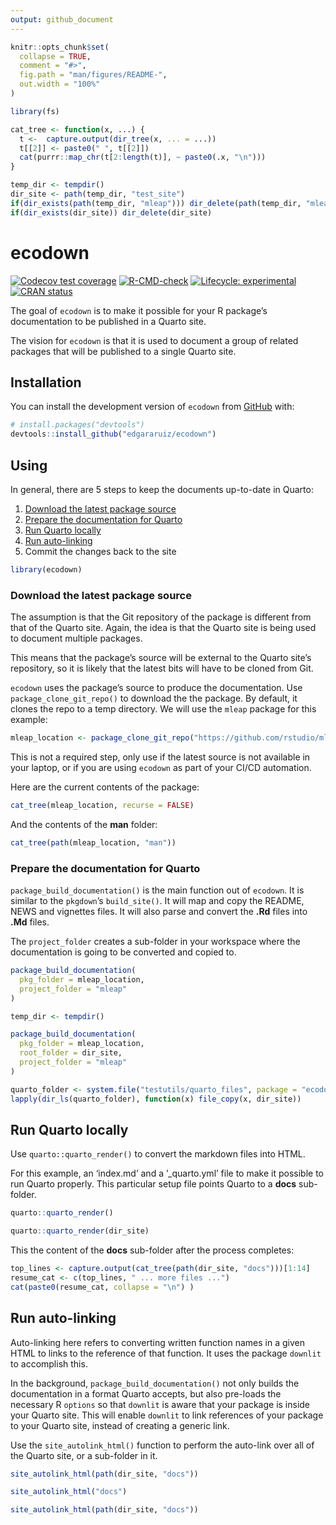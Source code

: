 ```yaml
---
output: github_document
---
```


<!-- README.md is generated from README.Rmd. Please edit that file -->

```r
knitr::opts_chunk$set(
  collapse = TRUE,
  comment = "#>",
  fig.path = "man/figures/README-",
  out.width = "100%"
)

library(fs)

cat_tree <- function(x, ...) {
  t <-  capture.output(dir_tree(x, ... = ...))
  t[[2]] <- paste0(" ", t[[2]])
  cat(purrr::map_chr(t[2:length(t)], ~ paste0(.x, "\n")))  
}

temp_dir <- tempdir()
dir_site <- path(temp_dir, "test_site")
if(dir_exists(path(temp_dir, "mleap"))) dir_delete(path(temp_dir, "mleap"))
if(dir_exists(dir_site)) dir_delete(dir_site)
```

# ecodown

<!-- badges: start -->
[![Codecov test coverage](https://codecov.io/gh/edgararuiz/ecodown/branch/main/graph/badge.svg)](https://app.codecov.io/gh/edgararuiz/ecodown?branch=main)
[![R-CMD-check](https://github.com/edgararuiz/ecodown/workflows/R-CMD-check/badge.svg)](https://github.com/edgararuiz/ecodown/actions)
[![Lifecycle: experimental](https://img.shields.io/badge/lifecycle-experimental-orange.svg)](https://lifecycle.r-lib.org/articles/stages.html#experimental)
[![CRAN status](https://www.r-pkg.org/badges/version/ecodown)](https://CRAN.R-project.org/package=ecodown)
<!-- badges: end -->

The goal of `ecodown` is to make it possible for your R package's documentation to
be published in a Quarto site.  

The vision for `ecodown` is that it is used to document a group of related packages
that will be published to a single Quarto site.  

## Installation

You can install the development version of `ecodown` from [GitHub](https://github.com/) with:

``` r
# install.packages("devtools")
devtools::install_github("edgararuiz/ecodown")
```

## Using 

In general, there are 5 steps to keep the documents up-to-date in Quarto:

1. [Download the latest package source](#download-the-latest-package-source)
1. [Prepare the documentation for Quarto](#prepare-the-documentation-for-quarto)
1. [Run Quarto locally](#run-quarto-locally)
1. [Run auto-linking](#run-auto-linking)
1. Commit the changes back to the site


```r
library(ecodown)
```
 
### Download the latest package source

The assumption is that the Git repository of the package is different from that
of the Quarto site.  Again, the idea is that the Quarto site is being used to
document multiple packages.

This means that the package's source will be external to the Quarto site's 
repository, so it is likely that the latest bits will have to be cloned from Git.  

`ecodown` uses the package's source to produce the documentation. Use 
`package_clone_git_repo()` to download the the package.  By default, it clones 
the repo to a temp directory. We will use the `mleap` package for this example:
 
```r
mleap_location <- package_clone_git_repo("https://github.com/rstudio/mleap")
```

This is not a required step, only use if the latest source is not available in 
your laptop, or if you are using `ecodown` as part of your CI/CD automation.

Here are the current contents of the package:

```r
cat_tree(mleap_location, recurse = FALSE)
```

And the contents of the **man** folder: 

```r
cat_tree(path(mleap_location, "man"))
```

### Prepare the documentation for Quarto

`package_build_documentation()` is the main function out of `ecodown`. It is 
similar to the `pkgdown`'s `build_site()`.  It will map and copy the README, 
NEWS and vignettes files. It will also parse and convert the **.Rd** files into 
**.Md** files.  

The `project_folder` creates a sub-folder in your workspace where the 
documentation is going to be converted and copied to.

```r
package_build_documentation(
  pkg_folder = mleap_location,
  project_folder = "mleap"
)
```

```r
temp_dir <- tempdir()

package_build_documentation(
  pkg_folder = mleap_location,
  root_folder = dir_site,
  project_folder = "mleap"
)
```

```r
quarto_folder <- system.file("testutils/quarto_files", package = "ecodown")
lapply(dir_ls(quarto_folder), function(x) file_copy(x, dir_site))
```

## Run Quarto locally

Use `quarto::quarto_render()` to convert the markdown files into HTML. 

For this example, an 'index.md' and a '_quarto.yml' file to make it possible to 
run Quarto properly.  This particular setup file points Quarto to a **docs** 
sub-folder.

```r
quarto::quarto_render()
```

```r
quarto::quarto_render(dir_site)
```

This the content of the **docs** sub-folder after the process completes:

```r
top_lines <- capture.output(cat_tree(path(dir_site, "docs")))[1:14]
resume_cat <- c(top_lines, " ... more files ...")
cat(paste0(resume_cat, collapse = "\n") )
```

## Run auto-linking

Auto-linking here refers to converting written function names in a given HTML
to links to the reference of that function.  It uses the package `downlit` to 
accomplish this.

In the background, `package_build_documentation()` not only builds the documentation
in a format Quarto accepts, but also pre-loads the necessary R `options` so that
`downlit` is aware that your package is inside your Quarto site.  This will enable
`downlit` to link references of your package to your Quarto site, instead of 
creating a generic link. 

Use the `site_autolink_html()` function to perform the auto-link over all of the
Quarto site, or a sub-folder in it.  

```r
site_autolink_html(path(dir_site, "docs"))
```

```r
site_autolink_html("docs")
```


```r
site_autolink_html(path(dir_site, "docs"))
```



